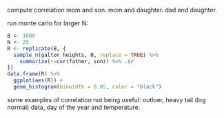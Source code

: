 compute correlation mom and son. mom and daughter. dad and daughter.

run monte carlo for larger N:
```r
B <- 1000
N <- 25
R <- replicate(B, {
  sample_n(galton_heights, N, replace = TRUE) %>% 
    summarize(r=cor(father, son)) %>% .$r
})
data.frame(R) %>% 
  ggplot(aes(R)) + 
  geom_histogram(binwidth = 0.05, color = "black")
```

some examples of correlation not being useful: outloer, heavy tail (log normal) data, day of the year and temperature.




